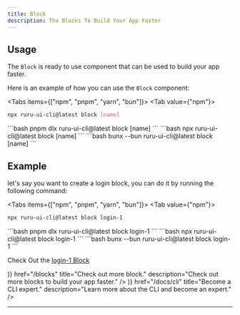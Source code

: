 ```yaml
---
title: Block
description: The Blocks To Build Your App Faster
---
```



## Usage

The `Block` is ready to use component that can be used to build your app faster.

Here is an example of how you can use the `Block` component:

<Tabs items={["npm", "pnpm", "yarn", "bun"]}>
<Tab value={"npm"}>
```bash
npx ruru-ui-cli@latest block [name]
```
</Tab>
<Tab value={"pnpm"}>
```bash
pnpm dlx ruru-ui-cli@latest block [name]
```
</Tab>
<Tab value={"yarn"}>
```bash
npx ruru-ui-cli@latest block [name]
```
</Tab>
<Tab value={"bun"}>
```bash
bunx --bun ruru-ui-cli@latest block [name]
```
</Tab>
</Tabs>

## Example

let's say you want to create a login block, you can do it by running the following command:

<Tabs items={["npm", "pnpm", "yarn", "bun"]}>
<Tab value={"npm"}>
```bash
npx ruru-ui-cli@latest block login-1
```
</Tab>
<Tab value={"pnpm"}>
```bash
pnpm dlx ruru-ui-cli@latest block login-1
```
</Tab>
<Tab value={"yarn"}>
```bash
npx ruru-ui-cli@latest block login-1
```
</Tab>
<Tab value={"bun"}>
```bash
bunx --bun ruru-ui-cli@latest block login-1
```
</Tab>
</Tabs>

Check Out the [login-1 Block](/blocks#login-1)

<Cards>
  <Card
    icon={(
        <svg
          xmlns="http://www.w3.org/2000/svg"
          width="24"
          height="24"
          viewBox="0 0 24 24"
          fill="none"
          stroke="currentColor"
          strokeWidth="2"
          strokeLinecap="round"
          strokeLinejoin="round"
          className="lucide lucide-layout-template"
        >
          <rect width="18" height="7" x="3" y="3" rx="1" />
          <rect width="9" height="7" x="3" y="14" rx="1" />
          <rect width="5" height="7" x="16" y="14" rx="1" />
        </svg>
      )}
    href="/blocks"
    title="Check out more block."
    description="Check out more blocks to build your app faster."
  />
  <Card
    icon={(
        <svg xmlns="http://www.w3.org/2000/svg" width="16" height="16" viewBox="0 0 24 24" fill="none" stroke="currentColor" stroke-width="2" stroke-linecap="round" stroke-linejoin="round" class="lucide lucide-terminal"><polyline points="4 17 10 11 4 5"/><line x1="12" x2="20" y1="19" y2="19"/></svg>
      )}
    href="/docs/cli"
    title="Become a CLI expert."
    description="Learn more about the CLI and become an expert."
  />
</Cards>

---
